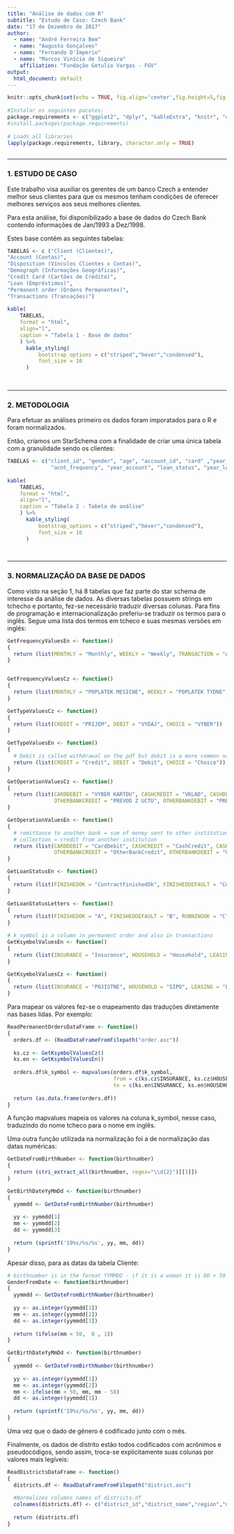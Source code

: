 ```yaml
---
title: "Análise de dados com R"
subtitle: "Estudo de Caso: Czech Bank"
date: "17 de Dezembro de 2017"
author:
  - name: "André Ferreira Bem"
  - name: "Augusto Gonçalves"
  - name: "Fernando D'Imperio"
  - name: "Marcos Vinício de Siqueira"
    affiliation: "Fundação Getulio Vargas - FGV"
output:
  html_document: default
---
```

 
```r
knitr::opts_chunk$set(echo = TRUE, fig.align='center',fig.height=5,fig.width=6)
 
#Instalar os seguintes pacotes:
package.requirements <- c("ggplot2", "dplyr", "kableExtra", "knitr", "corrplot", "readxl", "GGally")
#install.packages(package.requirements)
 
# Loads all libraries
lapply(package.requirements, library, character.only = TRUE)
 
```
---
 
### 1. ESTUDO DE CASO
 
Este trabalho visa auxiliar os gerentes de um banco Czech a entender melhor seus clientes para que os mesmos tenham condições de oferecer melhores serviços aos seus melhores clientes.
 
Para esta análise, foi disponibilizado a base de dados do Czech Bank contendo informações de Jan/1993 a Dez/1998.
 
Estes base contém as seguintes tabelas:
 
```r
 
TABELAS <- c ("Client (Clientes)",
"Account (Contas)",
"Disposition (Vínculos Clientes x Contas)",
"Demograph (Informações Geográficas)",
"Credit Card (Cartões de Crédito)",
"Loan (Empréstimos)",
"Permanent order (Ordens Permanentes)",
"Transactions (Transações)")
 
kable(
    TABELAS,
    format = "html",
    align="l",
    caption = "Tabela 1 - Base de dados"
    ) %>%
      kable_styling(
          bootstrap_options = c("striped","hover","condensed"),
          font_size = 10
      )
 
 
```
---
 
### 2. METODOLOGIA
 
Para efetuar as análises primeiro os dados foram imporatados para o R e foram normalizados.
 
Então, criamos um StarSchema com a finalidade de criar uma única tabela com a granulidade sendo os clientes:
 
```r
 
TABELAS <- c("client_id", "gender", "age", "account_id", "card" ,"year_card",
              "acnt_frequency", "year_account", "loan_status", "year_loan", "duration_loan", "mth_to_pay_loan")
 
kable(
    TABELAS,
    format = "html",
    align="l",
    caption = "Tabela 2 - Tabela de análise"
    ) %>%
      kable_styling(
          bootstrap_options = c("striped","hover","condensed"),
          font_size = 10
      )

 
```
---

### 3. NORMALIZAÇÃO DA BASE DE DADOS

Como visto na seção 1, há 8 tabelas que faz parte do star schema de interesse da análise de dados. As diversas tabelas possuem strings em tchecho e portanto, fez-se  necessário traduzir diversas colunas. Para fins de programação e internacionalização preferiu-se traduzir os termos para o inglês. Segue uma lista dos termos em tcheco e suas mesmas versões em inglês:

```r
GetFrequencyValuesEn <- function()
{
  return (list(MONTHLY = "Monthly", WEEKLY = "Weekly", TRANSACTION = "AfterTransaction"))
}


GetFrequencyValuesCz <- function()
{
  return (list(MONTHLY = "POPLATEK MESICNE", WEEKLY = "POPLATEK TYDNE", TRANSACTION = "POPLATEK PO OBRATU"))
}

GetTypeValuesCz <- function()
{
  return (list(CREDIT = "PRIJEM", DEBIT = "VYDAJ", CHOICE = "VYBER"))
}

GetTypeValuesEn <- function()
{
  # Debit is called withdrawal on the pdf but debit is a more common name
  return (list(CREDIT = "Credit", DEBIT = "Debit", CHOICE = "Choice")) 
}

GetOperationValuesCz <- function()
{
  return (list(CARDDEBIT = "VYBER KARTOU", CASHCREDIT = "VKLAD", CASHDEBIT = "VYBER", 
               OTHERBANKCREDIT = "PREVOD Z UCTU", OTHERBANKDEBIT = "PREVOD NA UCET"))
}

GetOperationValuesEn <- function()
{
  # remittance to another bank = sum of money sent to other institution
  # collection = credit from another institution
  return (list(CARDDEBIT = "CardDebit", CASHCREDIT = "CashCredit", CASHDEBIT = "CashDebit", 
               OTHERBANKCREDIT = "OtherBankCredit", OTHERBANKDEBIT = "OtherBankDebit"))
}

GetLoanStatusEn <- function()
{
  return (list(FINISHEDOK = "ContractFinishedOk", FINISHEDDEFAULT = "ContractFinishedDefault", RUNNINGOK = "RunningOk", RUNNINGDEBT = "RunningInDebt"))
}

GetLoanStatusLetters <- function()
{
  return (list(FINISHEDOK = "A", FINISHEDDEFAULT = "B", RUNNINGOK = "C", RUNNINGDEBT = "D"))
}

# k_symbol is a column in permanent order and also in transactions
GetKsymbolValuesEn <- function()
{
  return (list(INSURANCE = "Insurance", HOUSEHOLD = "Household", LEASING = "Leasing", LOAN = "Loan", PENSION = "Pension", STATEMENT = "StatementForPayment", SANCTION = "SanctionNegativeBalance", INTEREST = "InterestCredit"))
}

GetKsymbolValuesCz <- function()
{
  return (list(INSURANCE = "POJISTNE", HOUSEHOLD = "SIPO", LEASING = "LEASING", LOAN = "UVER", PENSION = "DUCHOD", STATEMENT = "SLUZBY", SANCTION = "SANKC. UROK", INTEREST = "UROK"))
}
```

Para mapear os valores fez-se o mapeamento das traduções diretamente nas bases lidas. Por exemplo:

```r
ReadPermanentOrdersDataFrame <- function()
{
  orders.df <- (ReadDataFrameFromFilepath("order.asc"))
  
  ks.cz <- GetKsymbolValuesCz()
  ks.en <- GetKsymbolValuesEn()
  
  orders.df$k_symbol <- mapvalues(orders.df$k_symbol, 
                                  from = c(ks.cz$INSURANCE, ks.cz$HOUSEHOLD, ks.cz$LEASING, ks.cz$LOAN),
                                  to = c(ks.en$INSURANCE, ks.en$HOUSEHOLD, ks.en$LEASING, ks.en$LOAN))
  
  return (as.data.frame(orders.df))
}
```

A função mapvalues mapeia os valores na coluna k_symbol, nesse caso, traduzindo do nome tcheco para o nome em inglês.

Uma outra função utilizada na normalização foi a de normalização das datas numéricas:

```r
GetDateFromBirthNumber <- function(birthnumber)
{
  return (stri_extract_all(birthnumber, regex="\\d{2}")[[1]])
}

GetBirthDateYyMmDd <- function(birthnumber)
{
  yymmdd <- GetDateFromBirthNumber(birthnumber)
  
  yy <- yymmdd[1]
  mm <- yymmdd[2]
  dd <- yymmdd[3]
  
  return (sprintf('19%s/%s/%s', yy, mm, dd))
}
```

Apesar disso, para as datas da tabela Cliente:

```r
# birthnumber is in the format YYMMDD - if it is a woman it is DD + 50
GenderFromDate <- function(birthnumber)
{
  yymmdd <- GetDateFromBirthNumber(birthnumber)
  
  yy <- as.integer(yymmdd[1])
  mm <- as.integer(yymmdd[2])
  dd <- as.integer(yymmdd[3])
  
  return (ifelse(mm < 50,  0 , 1))
}

GetBirthDateYyMmDd <- function(birthnumber)
{
  yymmdd <- GetDateFromBirthNumber(birthnumber)
  
  yy <- as.integer(yymmdd[1])
  mm <- as.integer(yymmdd[2])
  mm <- ifelse(mm < 50, mm, mm - 50)
  dd <- as.integer(yymmdd[3])
  
  return (sprintf('19%s/%s/%s', yy, mm, dd))
}
```

Uma vez que o dado de gênero é codificado junto com o mês. 

Finalmente, os dados de distrito estão todos codificados com acrônimos e pseudocódigos, sendo assim, troca-se explicitamente suas colunas por valores mais legíveis:

```r
ReadDistrictsDataFrame <- function()
{
  districts.df <- ReadDataFrameFromFilepath("district.asc")
  
  #Normalizes columns names of districts.df
  colnames(districts.df) <- c("district_id","district_name","region","n_inhabitants","municip_less_499","municip_between_500_1999","municip_between_2000_9999","municip_more_10000", "n_cities","ratio_urban_inhab","avg_salary","unemploy_rate_95","unemploy_rate_96","n_entrepreneurs_1000_inhab","n_commited_crimes_95","n_commited_crimes_96")
  
  return (districts.df)
}
```